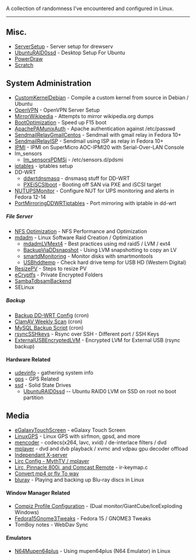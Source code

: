 A collection of randomness I've encountered and configured in Linux.

----

==Misc.==
*[[ServerSetup]] - Server setup for drewserv
*[[UbuntuRAID0ssd]] - Desktop Setup For Ubuntu
*[[PowerDraw]]
*[[Scratch]]

==System Administration==
*[[CustomKernelDebian]] - Compile a custom kernel from source in Debian / Ubuntu
*[[OpenVPN]] - OpenVPN Server Setup
*[[MirrorWikipedia]] - Attempts to mirror wikipedia.org dumps
*[[BootOptimization]] - Speed up F15 boot
*[[ApachePAMunixAuth]] - Apache authentication against /etc/passwd
*[[SendmailRelayGmailCentos]] - Sendmail with gmail relay in Fedora 10+
*[[SendmailRelayISP]] - Sendmail using ISP as relay in Fedora 10+
*[[IPMI]] - IPMI on SuperMicro AOC-IPMI20 with Serial-Over-LAN Console
*lm_sensors
** [[lm_sensorsPDMSi]] - /etc/sensors.d/pdsmi
*[[iptables]] - iptables setup
* DD-WRT
** [[ddwrtdnsmasq]] - dnsmasq stuff for DD-WRT
**[[PXEiSCSIboot]] - Booting off SAN via PXE and iSCSI target
*[[NUTUPSMonitor]] - Configure NUT for UPS monitoring and alerts in Fedora 12-14
*[[PortMirroringDDWRTiptables]] - Port mirroring with iptable in dd-wrt

=====File Server=====
*[[NFS Optimization]] - NFS Performance and Optimization
*[[mdadm]] - Linux Software Raid Creation / Optimization
** [[mdadmLVMext4]] - Best practices using md raid5 / LVM / ext4
** [[BackupViaDDsnapshot]] - Using LVM snapshotting to copy an LV
** [[smartdMonitoring]] - Monitor disks with smartmontools
** [[USBhddtemp]] - Check hard drive temp for USB HD (Western Digital)
* [[ResizePV]] - Steps to resize PV
*[[eCryptfs]] - Private Encrypted Folders
*[[SambaTdbsamBackend]]
*SELinux

=====Backup=====
*[[Backup DD-WRT Config]] (cron)
*[[ClamAV Weekly Scan]] (cron)
*[[MySQL Backup Script]] (cron)
*[[rsyncSSHkeys]] - Rsync over SSH - Different port / SSH Keys
*[[ExternalUSBEncryptedLVM]] - Encrypted LVM for External USB (rsync backup)

====Hardware Related====
*[[udevinfo]] - gathering system info
*[[gps]] - GPS Related
*[[ssd]] - Solid State Drives
**[[UbuntuRAID0ssd]] -- Ubuntu RAID0 LVM on SSD on root no boot partition

==Media==
*[[eGalaxyTouchScreen]] - eGalaxy Touch Screen
*[[LinuxGPS]] - Linux GPS with sirfmon, gpsd, and more
*[[mencoder]] - codecs(x264, lavc, xvid) / de-interlace filters / dvd
*[[mplayer]] - dvd and dvb playback / xvmc and vdpau gpu decoder offload
*[[Independant X-server]]
*[[Lirc Config - MythTV / mplayer]]
*[[Lirc, Pinnacle 800i, and Comcast Remote]] - ir-keymap.c
*[[Convert mp4 or flv To wav]]
*[[bluray]] - Playing and backing up Blu-ray discs in Linux
====Window Manager Related====
*[[Compiz Profile Configuration]] - (Dual monitor/GiantCube/IceExploding Windows)
*[[Fedora15Gnome3Tweaks]] - Fedora 15 / GNOME3 Tweaks
*TomBoy notes - WebDav Sync

====Emulators====
*[[N64Mupen64plus]] - Using mupen64plus (N64 Emulator) in Linux